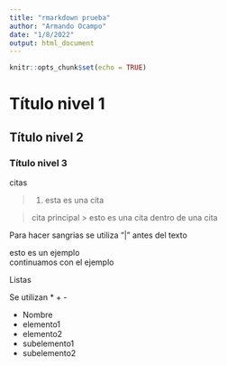 ```yaml
---
title: "rmarkdown prueba"
author: "Armando Ocampo"
date: "1/8/2022"
output: html_document
---
```


```r
knitr::opts_chunk$set(echo = TRUE)
```

# Título nivel 1
## Título nivel 2
### Título nivel 3


citas


> 1. esta es una cita

> cita principal
> > esto es una cita dentro de una cita


Para hacer sangrias se utiliza "|" antes del texto

| esto es un ejemplo
| continuamos con el ejemplo


Listas

Se utilizan * + -

* Nombre
+ elemento1
+ elemento2
- subelemento1
- subelemento2

